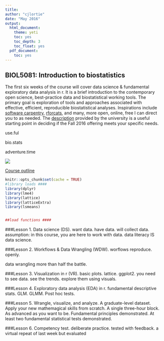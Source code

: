 ```yaml
---
title:
author: "cjlortie"
date: "May 2016"
output:
  html_document:
    theme: yeti
    toc: yes
    toc_depth: 3
    toc_float: yes
  pdf_document:
    toc: yes
---
```

## BIOL5081: Introduction to biostatistics
The first six weeks of the course will cover data science & fundamental exploratory data analysis in r.  It is a brief introduction to the contemporary open science, best-practice data and biostatistical working tools. The primary goal is exploration of tools and approaches associated with effective, efficient, reproducible biostatistical analyses. Inspirations include [software carpentry](http://software-carpentry.org), [rforcats](http://rforcats.net), and many, more open, online, free I can direct you to as needed. The [description](http://biology.gradstudies.yorku.ca/courses/biol-5081/) provided by the university is a useful starting point in deciding if the Fall 2016 offering meets your specific needs.

use.ful

bio.stats

adventure.time


![](./stats.JPG)


[Course outline](https://github.com/cjlortie/r.stats/blob/gh-pages/BIOL5081-Fall2016.pdf)

```r
knitr::opts_chunk$set(cache = TRUE)
#library loads ####
library(dplyr)
library(lme4)
library(lattice)
library(latticeExtra)
library(lsmeans)


##load functions ####

```

###Lesson 1. Data science (DS).
want data. have data. will collect data.
assumption: in this course, you are here to work with data.
data literacy IS data science.


###Lesson 2. Workflows & Data Wrangling (WDW).
worflows
reproduce. 
openly.

data wrangling
more than half the battle.

###Lesson 3. Visualization in r (VR).
basic plots.
lattice.
ggplot2.
you need to see data. see the trends. explore them using visuals.

###Lesson 4. Exploratory data analysis (EDA) in r.
fundamental descriptive stats.
GLM. GLMM. Post hoc tests.

###Lesson 5. Wrangle, visualize, and analyze.
A graduate-level dataset.
Apply your new mathemagical skills from scratch.
A single three-hour block.
As advanced as you want to be.
Fundamental principles demonstrated.
At least two fundamental statistical tests demonstrated.

###Lesson 6. Competency test.
deliberate practice.
tested with feedback.
a virtual repeat of last week but evaluated



